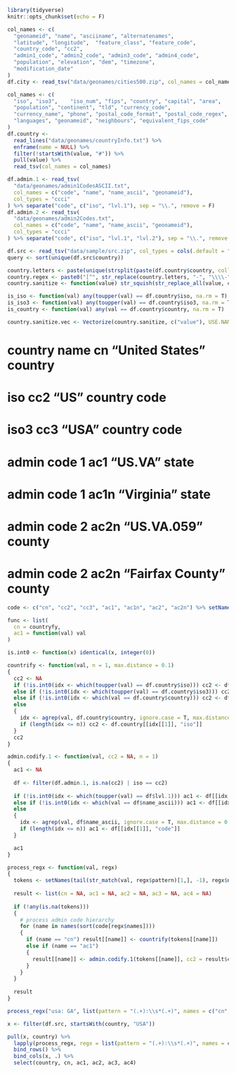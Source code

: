 ```r
library(tidyverse)
knitr::opts_chunk$set(echo = F)
```

```r
col_names <- c(
  "geonameid", "name", "asciiname", "alternatenames",
  "latitude", "longitude",  "feature_class", "feature_code",
  "country_code", "cc2",
  "admin1_code", "admin2_code", "admin3_code", "admin4_code",
  "population", "elevation", "dem", "timezone",
  "modification_date"
)
df.city <- read_tsv("data/geonames/cities500.zip", col_names = col_names, col_types = "iccccccccccccciiccT")

col_names <- c(
  "iso", "iso3",	"iso_num", "fips", "country", "capital", "area",
  "population",	"continent", "tld",	"currency_code",
  "currency_name", "phone", "postal_code_format", "postal_code_regex",
  "languages", "geonameid", "neighbours", "equivalent_fips_code"
)
df.country <-
  read_lines("data/geonames/countryInfo.txt") %>%
  enframe(name = NULL) %>%
  filter(!startsWith(value, "#")) %>%
  pull(value) %>%
  read_tsv(col_names = col_names)

df.admin.1 <- read_tsv(
  "data/geonames/admin1CodesASCII.txt", 
  col_names = c("code", "name", "name_ascii", "geonameid"),
  col_types = "ccci"
) %>% separate("code", c("iso", "lvl.1"), sep = "\\.", remove = F)
df.admin.2 <- read_tsv(
  "data/geonames/admin2Codes.txt",
  col_names = c("code", "name", "name_ascii", "geonameid"),
  col_types = "ccci"
) %>% separate("code", c("iso", "lvl.1", "lvl.2"), sep = "\\.", remove = F)
```

```r
df.src <- read_tsv("data/sample/src.zip", col_types = cols(.default = "c"))
query <- sort(unique(df.src$country))
```

```r
country.letters <- paste(unique(strsplit(paste(df.country$country, collapse = ""), "")[[1]]), collapse = "")
country.regex <- paste0("[^", str_replace(country.letters, "-", "\\\\-"), "]")
country.sanitize <- function(value) str_squish(str_replace_all(value, country.regex, " "))
```

```r
is_iso <- function(val) any(toupper(val) == df.country$iso, na.rm = T)
is_iso3 <- function(val) any(toupper(val) == df.country$iso3, na.rm = T)
is_country <- function(val) any(val == df.country$country, na.rm = T)
```

```r
country.sanitize.vec <- Vectorize(country.sanitize, c("value"), USE.NAMES = F)
```

# country name  cn    "United States"  country
# iso           cc2   "US"             country code
# iso3          cc3   "USA"            country code
# admin code 1  ac1   "US.VA"          state
# admin code 1  ac1n   "Virginia"          state
# admin code 2  ac2n   "US.VA.059"      county
# admin code 2  ac2n   "Fairfax County"      county

```r
code <- c("cn", "cc2", "cc3", "ac1", "ac1n", "ac2", "ac2n") %>% setNames(seq_along(.), .)

func <- list(
  cn = countryfy,
  ac1 = function(val) val
)

is.int0 <- function(x) identical(x, integer(0))

countrify <- function(val, n = 1, max.distance = 0.1)
{
  cc2 <- NA
  if (!is.int0(idx <- which(toupper(val) == df.country$iso))) cc2 <- df.country[[idx, "iso"]]
  else if (!is.int0(idx <- which(toupper(val) == df.country$iso3))) cc2 <- df.country[[idx, "iso"]]
  else if (!is.int0(idx <- which(val == df.country$country))) cc2 <- df.country[[idx, "iso"]]
  else
  {
    idx <- agrep(val, df.country$country, ignore.case = T, max.distance = 0.1)
    if (length(idx <= n)) cc2 <- df.country[[idx[[1]], "iso"]]
  }
  cc2
}

admin.codify.1 <- function(val, cc2 = NA, n = 1)
{
  ac1 <- NA
  
  df <- filter(df.admin.1, is.na(cc2) | iso == cc2)
  
  if (!is.int0(idx <- which(toupper(val) == df$lvl.1))) ac1 <- df[[idx, "code"]]
  else if (!is.int0(idx <- which(val == df$name_ascii))) ac1 <- df[[idx, "code"]]
  else
  {
    idx <- agrep(val, df$name_ascii, ignore.case = T, max.distance = 0.1)
    if (length(idx <= n)) ac1 <- df[[idx[[1]], "code"]]
  }

  ac1
}

process_regx <- function(val, regx)
{
  tokens <- setNames(tail(str_match(val, regx$pattern)[1,], -1), regx$names)
  
  result <- list(cn = NA, ac1 = NA, ac2 = NA, ac3 = NA, ac4 = NA)
  
  if (!any(is.na(tokens)))
  {
    # process admin code hierarchy
    for (name in names(sort(code[regx$names])))
    {
      if (name == "cn") result[[name]] <- countrify(tokens[[name]])
      else if (name == "ac1")
      {
        result[[name]] <- admin.codify.1(tokens[[name]], cc2 = result$cn)
      }
    }
  }
  
  result
}

process_regx("usa: GA", list(pattern = "(.+):\\s*(.+)", names = c("cn", "ac1")))
```

```r
x <- filter(df.src, startsWith(country, "USA"))

pull(x, country) %>% 
  lapply(process_regx, regx = list(pattern = "(.+):\\s*(.+)", names = c("cn", "ac1"))) %>% 
  bind_rows() %>% 
  bind_cols(x, .) %>%
  select(country, cn, ac1, ac2, ac3, ac4)
```

